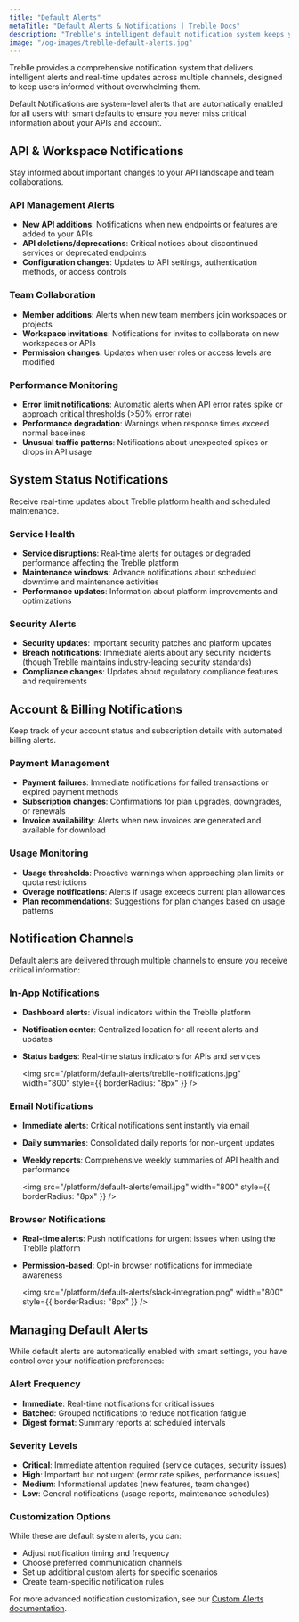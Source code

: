 ```yaml
---
title: "Default Alerts"
metaTitle: "Default Alerts & Notifications | Treblle Docs"
description: "Treblle's intelligent default notification system keeps you informed about API changes, system status, and account updates without overwhelming you with alerts."
image: "/og-images/treblle-default-alerts.jpg"
---
```


Treblle provides a comprehensive notification system that delivers intelligent alerts and real-time updates across multiple channels, designed to keep users informed without overwhelming them.

Default Notifications are system-level alerts that are automatically enabled for all users with smart defaults to ensure you never miss critical information about your APIs and account.

## API & Workspace Notifications

Stay informed about important changes to your API landscape and team collaborations.

### API Management Alerts

- **New API additions**: Notifications when new endpoints or features are added to your APIs
- **API deletions/deprecations**: Critical notices about discontinued services or deprecated endpoints
- **Configuration changes**: Updates to API settings, authentication methods, or access controls

### Team Collaboration

- **Member additions**: Alerts when new team members join workspaces or projects
- **Workspace invitations**: Notifications for invites to collaborate on new workspaces or APIs
- **Permission changes**: Updates when user roles or access levels are modified

### Performance Monitoring

- **Error limit notifications**: Automatic alerts when API error rates spike or approach critical thresholds (>50% error rate)
- **Performance degradation**: Warnings when response times exceed normal baselines
- **Unusual traffic patterns**: Notifications about unexpected spikes or drops in API usage

## System Status Notifications

Receive real-time updates about Treblle platform health and scheduled maintenance.

### Service Health

- **Service disruptions**: Real-time alerts for outages or degraded performance affecting the Treblle platform
- **Maintenance windows**: Advance notifications about scheduled downtime and maintenance activities
- **Performance updates**: Information about platform improvements and optimizations

### Security Alerts

- **Security updates**: Important security patches and platform updates
- **Breach notifications**: Immediate alerts about any security incidents (though Treblle maintains industry-leading security standards)
- **Compliance changes**: Updates about regulatory compliance features and requirements

## Account & Billing Notifications

Keep track of your account status and subscription details with automated billing alerts.

### Payment Management

- **Payment failures**: Immediate notifications for failed transactions or expired payment methods
- **Subscription changes**: Confirmations for plan upgrades, downgrades, or renewals
- **Invoice availability**: Alerts when new invoices are generated and available for download

### Usage Monitoring

- **Usage thresholds**: Proactive warnings when approaching plan limits or quota restrictions
- **Overage notifications**: Alerts if usage exceeds current plan allowances
- **Plan recommendations**: Suggestions for plan changes based on usage patterns

## Notification Channels

Default alerts are delivered through multiple channels to ensure you receive critical information:

### In-App Notifications

- **Dashboard alerts**: Visual indicators within the Treblle platform
- **Notification center**: Centralized location for all recent alerts and updates
- **Status badges**: Real-time status indicators for APIs and services

    <img
      src="/platform/default-alerts/treblle-notifications.jpg"
      width="800"
      style={{ borderRadius: "8px" }}
    />

### Email Notifications

- **Immediate alerts**: Critical notifications sent instantly via email
- **Daily summaries**: Consolidated daily reports for non-urgent updates
- **Weekly reports**: Comprehensive weekly summaries of API health and performance

    <img
      src="/platform/default-alerts/email.jpg"
      width="800"
      style={{ borderRadius: "8px" }}
    />

### Browser Notifications

- **Real-time alerts**: Push notifications for urgent issues when using the Treblle platform
- **Permission-based**: Opt-in browser notifications for immediate awareness

    <img
      src="/platform/default-alerts/slack-integration.png"
      width="800"
      style={{ borderRadius: "8px" }}
    />

## Managing Default Alerts

While default alerts are automatically enabled with smart settings, you have control over your notification preferences:

### Alert Frequency

- **Immediate**: Real-time notifications for critical issues
- **Batched**: Grouped notifications to reduce notification fatigue
- **Digest format**: Summary reports at scheduled intervals

### Severity Levels

- **Critical**: Immediate attention required (service outages, security issues)
- **High**: Important but not urgent (error rate spikes, performance issues)
- **Medium**: Informational updates (new features, team changes)
- **Low**: General notifications (usage reports, maintenance schedules)

### Customization Options

While these are default system alerts, you can:

- Adjust notification timing and frequency
- Choose preferred communication channels
- Set up additional custom alerts for specific scenarios
- Create team-specific notification rules

For more advanced notification customization, see our [Custom Alerts documentation](/features/custom-alert/).
